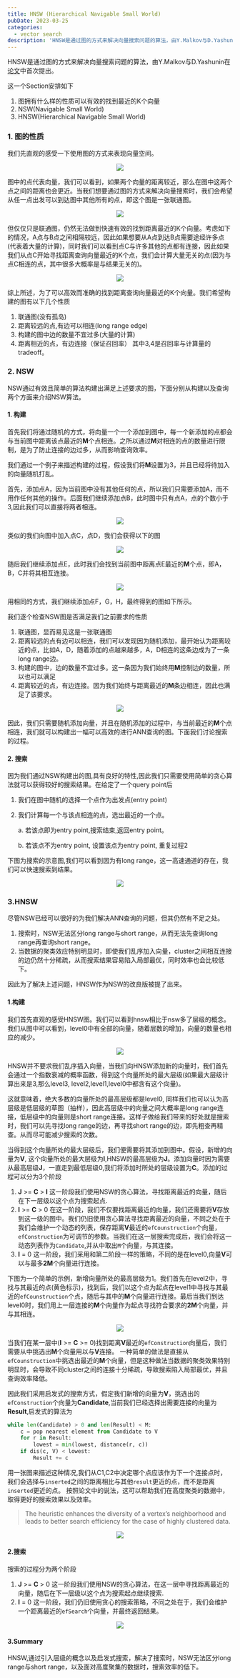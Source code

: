 ```yaml
---
title: HNSW (Hierarchical Navigable Small World)
pubDate: 2023-03-25
categories: 
  - vector search
description: 'HNSW是通过图的方式来解决向量搜索问题的算法，由Y.Malkov与D.Yashunin首次提出'
---
```


<link rel="stylesheet"
    href="https://cdn.jsdelivr.net/npm/katex@0.15.2/dist/katex.min.css"
    integrity="sha384-MlJdn/WNKDGXveldHDdyRP1R4CTHr3FeuDNfhsLPYrq2t0UBkUdK2jyTnXPEK1NQ"
    crossorigin="anonymous"
/>

HNSW是通过图的方式来解决向量搜索问题的算法，由Y.Malkov与D.Yashunin在[论文](https://arxiv.org/pdf/1603.09320.pdf)中首次提出。

这一个Section安排如下
1. 图拥有什么样的性质可以有效的找到最近的K个向量
2. NSW(Navigable Small World)
3. HNSW(Hierarchical Navigable Small World) 

### 1. 图的性质
我们先直观的感受一下使用图的方式来表现向量空间。
<div style="text-align: center">
<img src="/pic/raw_vector.png"/>
</div>

图中的点代表向量，我们可以看到，如果两个向量的距离较近，那么在图中这两个点之间的距离也会更近。当我们想要通过图的方式来解决向量搜索时，我们会希望从任一点出发可以到达图中其他所有的点，即这个图是一张联通图。
<div style="text-align: center">
<img src="/pic/compare_vec.png"/>
</div>

但仅仅只是联通图，仍然无法做到快速有效的找到距离最近的K个向量。考虑如下的情况，A点与B点之间相隔较远，因此如果想要从A点到达B点需要途经许多点(代表着大量的计算)，同时我们可以看到点C与许多其他的点都有连接，因此如果我们从点C开始寻找距离查询向量最近的K个点，我们会计算大量无关的点(因为与点C相连的点，其中很多大概率是与结果无关的)。
<div style="text-align: center">
<img src="/pic/two_conn.png"/>
</div>

综上所述，为了可以高效而准确的找到距离查询向量最近的K个向量。我们希望构建的图有以下几个性质
1. 联通图(没有孤岛)
2. 距离较远的点,有边可以相连(long range edge)
3. 构建的图中边的数量不宜过多(大量的计算)
4. 距离相近的点，有边连接（保证召回率）
其中3,4是召回率与计算量的tradeoff。
### 2. NSW
NSW通过有效且简单的算法构建出满足上述要求的图，下面分别从构建以及查询两个方面来介绍NSW算法。

#### 1. 构建
首先我们将通过随机的方式，将向量一个一个添加到图中，每一个新添加的点都会与当前图中距离该点最近的**M**个点相连。之所以通过**M**对相连的点的数量进行限制，是为了防止连接的边过多，从而影响查询效率。

我们通过一个例子来描述构建的过程，假设我们将**M**设置为3，并且已经将待加入的向量随机打乱。

首先，添加点A，因为当前图中没有其他任何的点，所以我们只需要添加A，而不用作任何其他的操作。后面我们继续添加点B，此时图中只有点A，点的个数小于3,因此我们可以直接将两者相连。

<div style="text-align: center">
<img src="/pic/addB.png"/>
</div>

类似的我们向图中加入点C，点D，我们会获得以下的图


<div style="text-align: center">
<img src="/pic/addCD.png"/>
</div>

随后我们继续添加点E，此时我们会找到当前图中距离点E最近的**M**个点，即A，B，C并将其相互连接。

<div style="text-align: center">
<img src="/pic/addE.png"/>
</div>

用相同的方式，我们继续添加点F，G，H，最终得到的图如下所示。

我们逐个检查NSW图是否满足我们之前要求的性质
1. 联通图，显而易见这是一张联通图
2. 距离较远的点有边可以相连，我们可以发现因为随机添加，最开始认为距离较近的点，比如A，D，随着添加的点越来越多，A，D相连的这条边成为了一条long range边。
3. 构建的图中，边的数量不宜过多。这一条因为我们始终用**M**控制边的数量，所以也可以满足
4. 距离较近的点，有边连接。因为我们始终与距离最近的**M**条边相连，因此也满足了该要求。

<div style="text-align: center">
<img src="/pic/addFH.png"/>
</div>

因此，我们只需要随机添加向量，并且在随机添加的过程中，与当前最近的**M**个点相连，我们就可以构建出一幅可以高效的进行ANN查询的图。下面我们讨论搜索的过程。

#### 2. 搜索

因为我们通过NSW构建出的图,具有良好的特性,因此我们只需要使用简单的贪心算法就可以获得较好的搜索结果。在给定了一个query point后
1. 我们在图中随机的选择一个点作为出发点(entry point)
2. 我们计算每一个与该点相连的点，选出最近的一个点。
    
    a. 若该点即为entry point,搜索结束,返回entry point。
    
    b. 若该点不为entry point, 设置该点为entry point, 重复过程2

下图为搜索的示意图,我们可以看到因为有long range，这一高速通道的存在，我们可以快速搜索到结果。

<div style="text-align: center">
<img src="/pic/nsw-search.png"/>
</div>

### 3.HNSW
尽管NSW已经可以很好的为我们解决ANN查询的问题，但其仍然有不足之处。
1. 搜索时，NSW无法区分long range与short range，从而无法先查询long range再查询short range。
2. 当数据的聚类效应特别明显时，即使我们乱序加入向量，cluster之间相互连接的边仍然十分稀疏，从而搜索结果容易陷入局部最优，同时效率也会比较低下。

因此为了解决上述问题，HNSW作为NSW的改良版被提了出来。

#### 1.构建
我们首先直观的感受HNSW图。我们可以看到hnsw相比于nsw多了层级的概念。我们从图中可以看到，level0中有全部的向量，随着层数的增加，向量的数量也相应的减少。
<div style="text-align: center">
<img src="/pic/hnsw.png"/>
</div>

HNSW并不要求我们乱序插入向量，当我们向HNSW添加新的向量时，我们首先会通过一个指数衰减的概率函数，得到这个向量所处的最大层级(如果最大层级计算出来是3,那么level3, level2,level1,level0中都含有这个向量)。

这就意味着，绝大多数的向量所处的最高层级都是level0, 同样我们也可以认为高层级是低层级的草图（抽样），因此高层级中的向量之间大概率是long range连接，低层级中的向量则是short range连接。这样子做给我们带来的好处就是搜索时，我们可以先寻找long range的边，再寻找short range的边，即先粗查再精查。从而尽可能减少搜索的次数。

当得到这个向量所处的最大层级后，我们便需要将其添加到图中。假设，新增的向量为**V**, 这个向量所处的最大层级为**I**,HNSW的最高层级为**J**。添加向量时因为需要从最高层级**J**，一直走到最低层级0,我们将添加时所处的层级设置为**C**。添加的过程可以分为3个阶段

1. **J** >= **C** > **I**
    这一阶段我们使用NSW的贪心算法，寻找距离最近的向量，随后在下一层级以这个点为搜索起点.
2. **I** >= **C** > 0
    在这一阶段，我们不仅要找距离最近的向量，我们还需要将**V**存放到这一级的图中。我们仍旧使用贪心算法寻找距离最近的向量，不同之处在于我们会维护一个动态的列表，保存距离**V**最近的`efCounstruction`个向量，`efConstruction`为可调节的参数。当我们在这一层搜索完成后，我们会将这一动态列表作为`Candidate`,并从中取出`M`个向量，与其连接。
3. **I** = 0
    这一阶段，我们采用和第二阶段一样的策略，不同的是在level0,向量**V**可以与最多**2M**个向量进行连接。

下图为一个简单的示例，新增向量所处的最高层级为1。我们首先在level2中，寻找与其最近的点(黄色标示)，找到后，我们以这个点为起点在level1中寻找与其最近的`efCounstruction`个点，随后与其中的**M**个向量进行连接。最后当我们到达level0时，我们用上一层连接的**M**个向量作为起点寻找符合要求的**2M**个向量，并与其相连。
<div style="text-align: center">
<img src="/pic/new-insert.png"/>
</div>

当我们在某一层中(**I** >= **C** >= 0)找到距离**V**最近的`efConstruction`向量后，我们需要从中挑选出**M**个向量用以与**V**连接。
一种简单的做法是直接从`efCounstruction`中挑选出最近的**M**个向量，但是这种做法当数据的聚类效果特别明显时，会导致不同cluster之间的连接十分稀疏，导致搜索陷入局部最优，并且查询效率降低。

因此我们采用启发式的搜索方式，假定我们新增的向量为**V**，挑选出的`efConstruction`个向量为**Candidate**,当前我们已经选择出需要连接的向量为**Result**,启发式的算法为

```python
while len(Candidate) > 0 and len(Result) < M:
    c = pop nearest element from Candidate to V
    for r in Result:
        lowest = min(lowest, distance(r, c))
    if dis(c, V) < lowest:
        Result += c
```

用一张图来描述这种情况,我们从C1,C2中决定哪个点应该作为下一个连接点时，我们会选择与`inserted`之间的距离相比与其他`result`更近的点，而不是距离`inserted`更近的点。
按照论文中的说法，这可以帮助我们在高度聚类的数据中，取得更好的搜索效果以及效率。
> The heuristic enhances the diversity of a vertex’s neighborhood and leads to better search efficiency for the case of highly clustered data.
<div style="text-align: center">
<img src="/pic/her.png"/>
</div>

#### 2.搜索
搜索的过程分为两个阶段
1. **J** >= **C** > 0
    这一阶段我们使用NSW的贪心算法，在这一层中寻找距离最近的向量，随后在下一层级以这个点为搜索起点继续搜索.
2. **I** = 0
    这一阶段，我们仍旧使用贪心的搜索策略，不同之处在于，我们会维护一个距离最近的`efSearch`个向量，并最终返回结果。
<div style="text-align: center">
<img src="/pic/search.png"/>
</div>

#### 3.Summary
HNSW,通过引入层级的概念以及启发式搜索，解决了搜索时，NSW无法区分long range与short range，以及面对高度聚集的数据时，搜索效率的低下。


